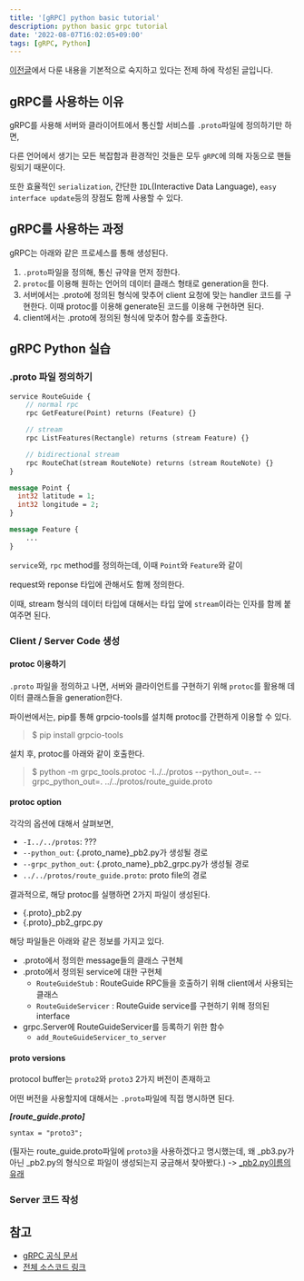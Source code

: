 ```yaml
---
title: '[gRPC] python basic tutorial'
description: python basic grpc tutorial
date: '2022-08-07T16:02:05+09:00'
tags: [gRPC, Python]
---
```


[이전글](http://aaronjeong.dev/posts/dev/2022-08-07-python-introduction-to-grpc)에서 다룬 내용을 기본적으로 숙지하고 있다는 전제 하에 작성된 글입니다.

## gRPC를 사용하는 이유

gRPC를 사용해 서버와 클라이어트에서 통신할 서비스를 `.proto`파일에 정의하기만 하면,

다른 언어에서 생기는 모든 복잡함과 환경적인 것들은 모두 `gRPC`에 의해 자동으로 핸들링되기 때문이다.

또한 효율적인 `serialization`, 간단한 `IDL`(Interactive Data Language), `easy interface update`등의 장점도 함께 사용할 수 있다.

## gRPC를 사용하는 과정

gRPC는 아래와 같은 프로세스를 통해 생성된다.

1. `.proto`파일을 정의해, 통신 규약을 먼저 정한다.
2. `protoc`를 이용해 원하는 언어의 데이터 클래스 형태로 generation을 한다.
3. 서버에서는 .proto에 정의된 형식에 맞추어 client 요청에 맞는 handler 코드를 구현한다. 이때 protoc를 이용해 generate된 코드를 이용해 구현하면 된다.
4. client에서는 .proto에 정의된 형식에 맞추어 함수를 호출한다.

## gRPC Python 실습

### .proto 파일 정의하기

```proto
service RouteGuide {
    // normal rpc
    rpc GetFeature(Point) returns (Feature) {}

    // stream
    rpc ListFeatures(Rectangle) returns (stream Feature) {}

    // bidirectional stream
    rpc RouteChat(stream RouteNote) returns (stream RouteNote) {}
}

message Point {
  int32 latitude = 1;
  int32 longitude = 2;
}

message Feature {
    ...
}
```

`service`와, `rpc` method를 정의하는데, 이때 `Point`와 `Feature`와 같이

request와 reponse 타입에 관해서도 함께 정의한다.

이때, stream 형식의 데이터 타입에 대해서는 타입 앞에 `stream`이라는 인자를 함께 붙여주면 된다.

### Client / Server Code 생성

#### protoc 이용하기

`.proto` 파일을 정의하고 나면, 서버와 클라이언트를 구현하기 위해 `protoc`를 활용해 데이터 클래스들을 generation한다.

파이썬에서는, pip를 통해 grpcio-tools를 설치해 protoc를 간편하게 이용할 수 있다.

> $ pip install grpcio-tools

설치 후, protoc를 아래와 같이 호출한다.

> $ python -m grpc_tools.protoc -I../../protos --python_out=. --grpc_python_out=. ../../protos/route_guide.proto

#### protoc option

각각의 옵션에 대해서 살펴보면,
- `-I../../protos`: ???
- `--python_out`: {.proto_name}_pb2.py가 생성될 경로
- `--grpc_python_out`: {.proto_name}_pb2_grpc.py가 생성될 경로
- `../../protos/route_guide.proto`: proto file의 경로

결과적으로, 해당 protoc를 실행하면 2가지 파일이 생성된다.
- {.proto}_pb2.py
- {.proto}_pb2_grpc.py

해당 파일들은 아래와 같은 정보를 가지고 있다.
- .proto에서 정의한 message들의 클래스 구현체
- .proto에서 정의된 service에 대한 구현체
    - `RouteGuideStub` : RouteGuide RPC들을 호출하기 위해 client에서 사용되는 클래스
    - `RouteGuideServicer` : RouteGuide service를 구현하기 위해 정의된 interface
- grpc.Server에 RouteGuideServicer를 등록하기 위한 함수
    - `add_RouteGuideServicer_to_server`

#### proto versions

protocol buffer는 `proto2`와 `proto3` 2가지 버전이 존재하고

어떤 버전을 사용할지에 대해서는 `.proto`파일에 직접 명시하면 된다.

***[route_guide.proto]***
```
syntax = "proto3";
```

(필자는 route_guide.proto파일에 `proto3`을 사용하겠다고 명시했는데, 왜 _pb3.py가 아닌 _pb2.py의 형식으로 파일이 생성되는지 궁금해서 찾아봤다.) -> [_pb2.py이름의 유래](https://github.com/grpc/grpc/issues/15444)

### Server 코드 작성



## 참고
- [gRPC 공식 문서](https://grpc.io/docs/languages/python/basics/)
- [전체 소스코드 링크](https://github.com/OdysseyJ/python-grpc)